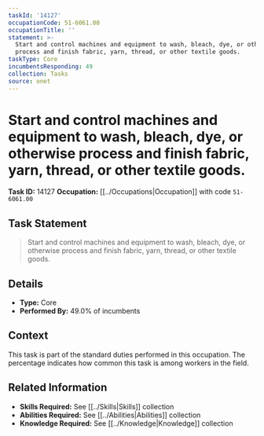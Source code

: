 ```yaml
---
taskId: '14127'
occupationCode: 51-6061.00
occupationTitle: ''
statement: >-
  Start and control machines and equipment to wash, bleach, dye, or otherwise
  process and finish fabric, yarn, thread, or other textile goods.
taskType: Core
incumbentsResponding: 49
collection: Tasks
source: onet
---
```

# Start and control machines and equipment to wash, bleach, dye, or otherwise process and finish fabric, yarn, thread, or other textile goods.

**Task ID:** 14127
**Occupation:** [[../Occupations|Occupation]] with code `51-6061.00`

## Task Statement

> Start and control machines and equipment to wash, bleach, dye, or otherwise process and finish fabric, yarn, thread, or other textile goods.

## Details

- **Type:** Core
- **Performed By:** 49.0% of incumbents

## Context

This task is part of the standard duties performed in this occupation. The percentage indicates how common this task is among workers in the field.

## Related Information

- **Skills Required:** See [[../Skills|Skills]] collection
- **Abilities Required:** See [[../Abilities|Abilities]] collection
- **Knowledge Required:** See [[../Knowledge|Knowledge]] collection
